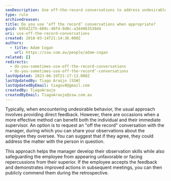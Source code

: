 ```yaml
---
seoDescription: Use off-the-record conversations to address undesirable behavior and help employees improve while protecting them from negative repercussions.
type: rule
archivedreason:
title: Do you use ‘off the record’ conversations when appropriate?
guid: 69542275-609c-40f4-9d0c-a344063538d4
uri: use-off-the-record-conversations
created: 2018-03-14T21:14:36.000Z
authors:
  - title: Adam Cogan
    url: https://ssw.com.au/people/adam-cogan
related: []
redirects:
  - do-you-sometimes-use-off-the-record-conversations
  - do-you-sometimes-use-off-the-record’-conversations
lastUpdated: 2023-06-19T21:17:13.000Z
lastUpdatedBy: Tiago Araújo [SSW]
lastUpdatedByEmail: tiagov8@gmail.com
createdBy: TiagoAraujo
createdByEmail: TiagoAraujo@ssw.com.au
---
```


Typically, when encountering undesirable behavior, the usual approach involves providing direct feedback. However, there are occasions when a more effective method can benefit both the individual and their immediate supervisor.
An option is to request an "off the record" conversation with the manager, during which you can share your observations about the employee they oversee. You can suggest that if they agree, they could address the matter with the person in question.

This approach helps the manager develop their observation skills while also safeguarding the employee from appearing unfavorable or facing repercussions from their superior. If the employee accepts the feedback and demonstrates improved actions in subsequent meetings, you can then publicly commend them during the retrospective.
